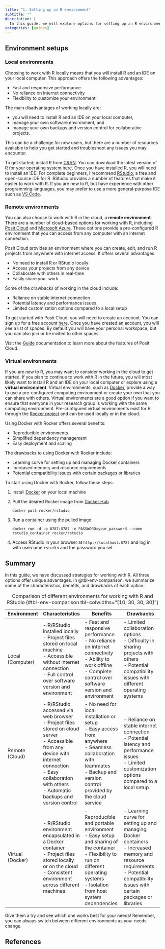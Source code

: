 ```yaml
---
title: "1. Setting up an R environment"
subtitle: ""
description: |
  In this guide, we will explore options for setting up an R environment. We will discuss local, remote, and virtual environments. Each have their own advantages and shortcomings. The best option for you will depend on your needs and preferences.
categories: [guides]
---
```


## Environment setups

### Local environments

Choosing to work with R locally means that you will install R and an IDE on your local computer. This approach offers the following advantages:

* Fast and responsive performance
* No reliance on internet connectivity
* Flexibility to customize your environment

The main disadvantages of working locally are:

* you will need to install R and an IDE on your local computer,
* manage your own software environment, and
* manage your own backups and version control for collaborative projects.

This can be a challenge for new users, but there are a number of resources available to help you get started and troubleshoot any issues you may encounter.

To get started, install R from [CRAN](https://cran.r-project.org/). You can download the latest version of R for your operating system [here](https://cran.r-project.org/mirrors.html). Once you have installed R, you will need to install an IDE. For complete beginners, I recommend [RStudio](https://www.rstudio.com/products/rstudio/download/), a free and open-source IDE for R. RStudio provides a number of features that make it easier to work with R. If you are new to R, but have experience with other programming languages, you may prefer to use a more general-purpose IDE such as [VS Code](https://code.visualstudio.com/).

### Remote environments

You can also choose to work with R in the cloud, a **remote environment**. There are a number of cloud-based options for working with R, including [Posit Cloud](https://posit.co/products/cloud/cloud/) and [Microsoft Azure](https://learn.microsoft.com/en-us/azure/architecture/data-guide/technology-choices/r-developers-guide). These options provide a pre-configured R environment that you can access from any computer with an internet connection.

Posit Cloud provides an environment where you can create, edit, and run R projects from anywhere with internet access. It offers several advantages:

* No need to install R or RStudio locally
* Access your projects from any device
* Collaborate with others in real-time
* Easily share your work

Some of the drawbacks of working in the cloud include:

* Reliance on stable internet connection
* Potential latency and performance issues
* Limited customization options compared to a local setup

To get started with Posit Cloud, you will need to create an account. You can sign up for a free account [here](https://posit.co/products/cloud/cloud/). Once you have created an account, you will see a list of spaces. By default you will have your personal workspace, but you can also join or be invited to other spaces.

Visit the [Guide](https://posit.cloud/learn/guide) documentation to learn more about the features of Posit Cloud.

### Virtual environments

If you are new to R, you may want to consider working in the cloud to get started. If you plan to continue to work with R in the future, you will most likely want to install R and an IDE on your local computer or explore using a **virtual environment**. Virtual environments, such as [Docker](https://www.docker.com/), provide a way to use a pre-configured computing environment or create your own that you can share with others. Virtual environments are a good option if you want to ensure that everyone in your research group is working with the same computing environment. Pre-configured virtual environments exist for R through the [Rocker project](https://rocker-project.org/) and can be used locally or in the cloud.

Using Docker with Rocker offers several benefits:

* Reproducible environments
* Simplified dependency management
* Easy deployment and scaling

The drawbacks to using Docker with Rocker include:

* Learning curve for setting up and managing Docker containers
* Increased memory and resource requirements
* Potential compatibility issues with certain packages or libraries

To start using Docker with Rocker, follow these steps:

1. Install [Docker](https://www.docker.com/get-started) on your local machine
2. Pull the desired Rocker image from [Docker Hub](https://hub.docker.com/u/rocker/)
   ```
   docker pull rocker/rstudio
   ```
3. Run a container using the pulled image
   ```
   docker run -d -p 8787:8787 -e PASSWORD=your_password --name rstudio_container rocker/rstudio
   ```
4. Access RStudio in your browser at `http://localhost:8787` and log in with username `rstudio` and the password you set

## Summary

In this guide, we have discussed strategies for working with R. All three options offer unique advantages. In @tbl-env-comparison, we summarize some of the characteristics, benefits, and drawbacks of each option.

| Environment              | Characteristics           | Benefits                                 | Drawbacks                                |
|-----------------------|---------------------------|------------------------------------------|------------------------------------------|
| Local (Computer)                | - R/RStudio installed locally<br>- Project files stored on local machine<br>- Accessible without internet connection<br>- Full control over software version and environment  | - Fast and responsive performance<br>- No reliance on internet connectivity<br>- Ability to work offline<br>- Complete control over software version and environment  | - Limited collaboration options<br>- Difficulty in sharing projects with others<br>- Potential compatibility issues with different operating systems |
| Remote (Cloud)        | - R/RStudio accessed via web browser<br>- Project files stored on cloud server<br>- Accessible from any device with internet connection<br>- Easy collaboration with others<br>- Automatic backups and version control  | - No need for local installation or setup<br>- Easy access from anywhere<br>- Seamless collaboration with teammates<br>- Backup and version control provided by the cloud service  | - Reliance on stable internet connection<br>- Potential latency and performance issues<br>- Limited customization options compared to a local setup |
| Virtual (Docker)      | - R/RStudio environment encapsulated in a Docker container<br>- Project files stored locally or on the cloud<br>- Consistent environment across different machines  | - Reproducible and portable environment<br>- Easy setup and sharing of the container<br>- Flexibility to run on different operating systems<br>- Isolation from host system dependencies  | - Learning curve for setting up and managing Docker containers<br>- Increased memory and resource requirements<br>- Potential compatibility issues with certain packages or libraries |

: Comparison of different environments for working with R and RStudio {#tbl-env-comparison tbl-colwidths="[10, 30, 30, 30]"}

Give them a try and see which one works best for your needs! Remember, you can always switch between different environments as your needs change.

## References


